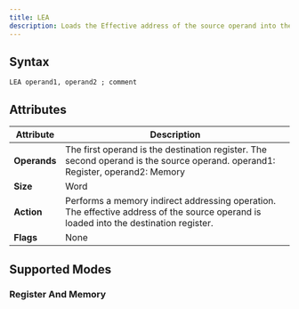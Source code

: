 ```yaml
---
title: LEA
description: Loads the Effective address of the source operand into the destination register.
---
```



## Syntax

```asm6502
LEA operand1, operand2 ; comment
```

## Attributes

| Attribute    | Description                                                                                                                           |
| ------------ | ------------------------------------------------------------------------------------------------------------------------------------- |
| **Operands** | The first operand is the destination register. The second operand is the source operand. operand1: Register, operand2: Memory         |
| **Size**     | Word                                                                                                                                  |
| **Action**   | Performs a memory indirect addressing operation. The effective address of the source operand is loaded into the destination register. |
| **Flags**    | None                                                                                                                                  |

## Supported Modes 

### Register And Memory 
<RegisterAndMemoryAddressing  instructionName="AND"  />
